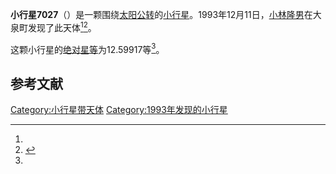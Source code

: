 {{Infobox planet
| bgcolour = #FFFFC0
| name = 7027 Toshihanda
| symbol = 
| image = 
| caption = 
| discovery = yes
| discovery_ref = 
| discoverer = [[小林隆男|小林隆男]]
| discovery_site = [[大泉町|大泉町]] 
| discovered = 1993年12月11日
| designations = yes
| mp_name = 
| named_after = 
| alt_names = 1993 XT/ 1955 CG
| mp_category = [[外小行星带|外小行星带]]
| orbit_ref = <ref name="a">[http://ssd.jpl.nasa.gov/sbdb.cgi?sstr=7027 7027 Toshihanda] {{Wayback|url=http://ssd.jpl.nasa.gov/sbdb.cgi?sstr=7027 |date=20210824000738 }}，小行星數據庫瀏覽器（JPL Small-Body Database Browser）－[[美国国家航空航天局|美国国家航空航天局]]喷气推进实验室</ref>
| epoch = 2456400.5 (2013年4月18日更新)
| aphelion = {{convert|4.7508031|AU|km|3|abbr=on|lk=out}}
| perihelion = {{convert|3.1888283|AU|km|3|abbr=on}}
| semimajor = {{convert|3.9698157|AU|km|3|abbr=on}}
| eccentricity = 0.1967314
| period = 2889.042472 [[日|日]]<br />7.91[[儒略年|儒略年]]
| avg_speed = 
| inclination = 12.38204
| asc_node = 77.21774
| mean_anomaly = 
| arg_peri = 12.59917
| satellites = 
| physical_characteristics = yes
| dimensions = 
| mass = 
| density = 
| surface_grav = 
| escape_velocity = 
| sidereal_day = 
| axial_tilt = 
| pole_ecliptic_lat = 
| pole_ecliptic_lon = 
| albedo = 
| temperatures= 
| temp_name1 = 
| mean_temp_1 = 
| max_temp_1 = 
| temp_name2 = 
| max_temp_2 = 
| spectral_type = 
| abs_magnitude = 12.59917
}}

'''小行星7027'''（{{lang-en|7027 Toshihanda}}）是一颗围绕[[太阳|太阳]][[公转|公转]]的[[小行星|小行星]]。1993年12月11日，[[小林隆男|小林隆男]]在大泉町发现了此天体<ref name="a" /><ref>{{cite news|title=小行星列表|url=http://cfa-www.harvard.edu/iau/lists/NumberedMPs.txt|accessdate=2013-07-08|newspaper=哈佛大学|archive-date=2008-05-17|archive-url=https://web.archive.org/web/20080517010638/http://cfa-www.harvard.edu/iau/lists/NumberedMPs.txt|dead-url=no}}</ref>。

这颗小行星的[[绝对星等|绝对星等]]为12.59917等<ref name="a" />。

==参考文献==
{{reflist}}
{{Minor Planet Number|[[小行星7026|小行星7026]]|[[小行星7028|小行星7028]]}}

{{小天体}}

[[Category:小行星带天体|Category:小行星带天体]]
[[Category:1993年发现的小行星|Category:1993年发现的小行星]]

{{asteroid-stub}}